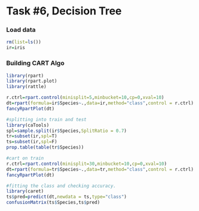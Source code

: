 

# Task #6, Decision Tree

### Load data
```{r}
rm(list=ls())
ir=iris
```

### Building CART Algo
```{r}
library(rpart)
library(rpart.plot)
library(rattle)

r.ctrl=rpart.control(minisplit=5,minbucket=10,cp=0,xval=10)
dt=rpart(formula=ir$Species~.,data=ir,method="class",control = r.ctrl)
fancyRpartPlot(dt)

#splitting into train and test
library(caTools)
spl=sample.split(ir$Species,SplitRatio = 0.7)
tr=subset(ir,spl=T)
ts=subset(ir,spl=F)
prop.table(table(tr$Species))

#cart on train
r.ctrl=rpart.control(minisplit=30,minbucket=10,cp=0,xval=10)
dt=rpart(formula=tr$Species~.,data=tr,method="class",control = r.ctrl)
fancyRpartPlot(dt)

#fitting the class and checking accuracy.
library(caret)
ts$pred=predict(dt,newdata = ts,type="class")
confusionMatrix(ts$Species,ts$pred)
```

